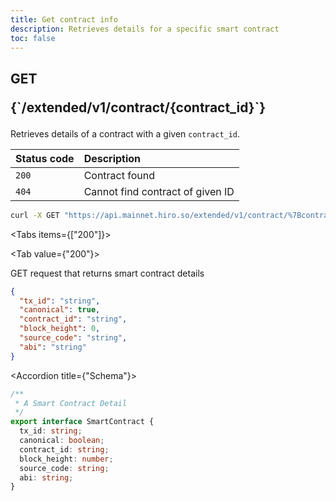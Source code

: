 ```yaml
---
title: Get contract info
description: Retrieves details for a specific smart contract
toc: false
---
```




<Root>

<API>

<div className='flex-1'>

<h2 className="not-prose mb-2 inline-flex items-center gap-3 font-mono">
  <div className="rounded-lg border px-1 py-0.5 text-xs font-medium border-green-400/50 bg-green-400/20 text-green-600 dark:text-green-400">
    GET
  </div>
  <p className="text-xs break-words overflow-hidden w-[95%]">{`/extended/v1/contract/{contract_id}`}</p>
</h2>

Retrieves details of a contract with a given `contract_id`.

| Status code | Description |
| :----------- | :----------- |
| `200` | Contract found |
| `404` | Cannot find contract of given ID |

</div>

<APIExample>

```bash title="Terminal"
curl -X GET "https://api.mainnet.hiro.so/extended/v1/contract/%7Bcontract_id%7D"
```

<Tabs items={["200"]}>

<Tab value={"200"}>

GET request that returns smart contract details

```json title="Example response"
{
  "tx_id": "string",
  "canonical": true,
  "contract_id": "string",
  "block_height": 0,
  "source_code": "string",
  "abi": "string"
}
```

<Accordions>

<Accordion title={"Schema"}>

```ts
/**
 * A Smart Contract Detail
 */
export interface SmartContract {
  tx_id: string;
  canonical: boolean;
  contract_id: string;
  block_height: number;
  source_code: string;
  abi: string;
}

```

</Accordion>

</Accordions>

</Tab>

</Tabs>

</APIExample>

</API>

</Root>

